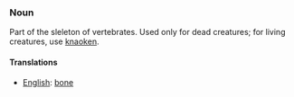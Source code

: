 === Noun ===

Part of the sleleton of vertebrates. Used only for dead creatures; for living creatures, use [[knaoken]].

==== Translations ====
*[[English]]: [[bone]]